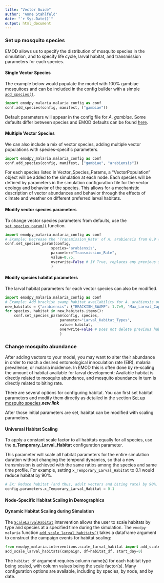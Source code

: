 ```yaml
---
title: "Vector Guide"
author: "Anne Stahlfeld"
date: "`r Sys.Date()`"
output: html_document
---
```


### Set up mosquito species

EMOD allows us to specify the distribution of mosquito species in the simulation, and to specify life cycle, larval habitat, and transmission parameters for each species. 

#### Single Vector Species

The example below would populate the model with 100% gambiae mosquitoes and can be included in the config builder with a simple [`add_species()`](https://github.com/numalariamodeling/emodpy-malaria/blob/main/emodpy_malaria/malaria_config.py).

```python
import emodpy_malaria.malaria_config as conf
conf.add_species(config, manifest, ["gambiae"])
```

Default parameters will appear in the config file for *A. gambiae*. Some defaults differ between species and EMOD defaults can be found [here](https://github.com/numalariamodeling/emodpy-malaria/blob/main/emodpy_malaria/malaria_vector_species_params.py).


#### Multiple Vector Species

We can also include a mix of vector species, adding multiple vector populations with species-specific parameters.

```python
import emodpy_malaria.malaria_config as conf
conf.add_species(config, manifest, ["gambiae", "arabiensis"])
```

For each species listed in Vector_Species_Params, a “VectorPopulation” object will be added to the simulation at each node. Each species will be defined by parameters in the simulation configuration file for the vector ecology and behavior of the species. This allows for a mechanistic description of vector abundances and behavior through the effects of climate and weather on different preferred larval habitats.

#### Modify vector species parameters

To change vector species parameters from defaults, use the [`set_species_param()`](https://github.com/numalariamodeling/emodpy-malaria/blob/main/emodpy_malaria/vector_config.py) function.

```python
import emodpy_malaria.malaria_config as conf
# Example: Decrease the 'Transmission_Rate' of A. arabiensis from 0.9 (default) to 0.75.
conf.set_species_param(config, 
                     species="arabiensis", 
                     parameter="Transmission_Rate", 
                     value=0.75, 
                     overwrite=False # If True, replaces any previous stored values
                     )
```

#### Modify species habitat parameters

The larval habitat parameters for each vector species can also be modified.

```python
import emodpy_malaria.malaria_config as conf
# Example: Add brackish swamp habitat availability for A. arabiensis only. 
new_habitats = {"arabiensis": {"BRACKISH_SWAMP": 1.7e9, "Max_Larval_Capacity": 30000000.0}}
for species, habitat in new_habitats.items():
    conf.set_species_param(config, species,
                         parameter="Larval_Habitat_Types", 
                         value= habitat, 
                         overwrite=False # Does not delete previous habitat types
                         )
```

### Change mosquito abundance

After adding vectors to your model, you may want to alter their abundance in order to reach a desired entomological innoculation rate (EIR), malaria prevalence, or malaria incidence. In EMOD this is often done by re-scaling the amount of habitat available for larval development: Available habitat is directly related to mosquito abundance, and mosquito abundance in turn is directly related to biting rate. 

There are several options for configuring habitat. You can first set habitat parameters and modify them directly as detailed in the section [Set up mosquito species](https://faculty-enrich-2022.netlify.app/modules/emod-how-to/emod-how-to/#set-up-mosquito-species).***new link***

After those initial parameters are set, habitat can be modified with scaling parameters.

#### Universal Habitat Scaling

To apply a constant scale factor to all habitats equally for all species, use the **x_Temporary_Larval_Habitat** configuration parameter.

This parameter will scale all habitat parameters for the entire simulation duration without changing the temporal dynamics, so that a new transmission is achieved with the same ratios among the species and same time profile. For example, setting `x_Temporary_Larval_Habitat` to 0.1 would reduce habitat by 90%. 

```python
# Ex: Reduce habitat (and thus, adult vectors and biting rate) by 90%.
config.parameters.x_Temporary_Larval_Habitat = 0.1  
```

#### Node-Specific Habitat Scaling in Demographics



#### Dynamic Habitat Scaling during Simulation

The [`ScaleLarvalHabitat`](https://docs.idmod.org/projects/emod-malaria/en/latest/parameter-campaign-node-scalelarvalhabitat.html) intervention allows the user to scale habitats by type and species at a specified time during the simulation. The `emodpy-malaria` function [`add_scale_larval_habitats()`](https://github.com/numalariamodeling/emodpy-malaria/blob/main/emodpy_malaria/interventions/scale_larval_habitats.py) takes a dataframe argument to construct the campaign events for habitat scaling:

```python
from emodpy_malaria.interventions.scale_larval_habitat import add_scale_larval_habitats
add_scale_larval_habitats(campaign, df=habitat_df, start_day=0)
```

The `habitat_df` argument requires column name(s) for each habitat type being scaled, with column values being the scale factor(s). Many configuration options are available, including by species, by node, and by date.
